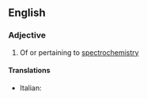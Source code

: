 ==English==

===Adjective===
{{en-adj|-}}

# {{label|en|chemistry|physics}} Of or pertaining to [[spectrochemistry]]

====Translations====
{{trans-top|pertaining to spectrochemistry}}
* Italian: {{t+|it|spettrochimico}}
{{trans-mid}}
{{trans-bottom}}